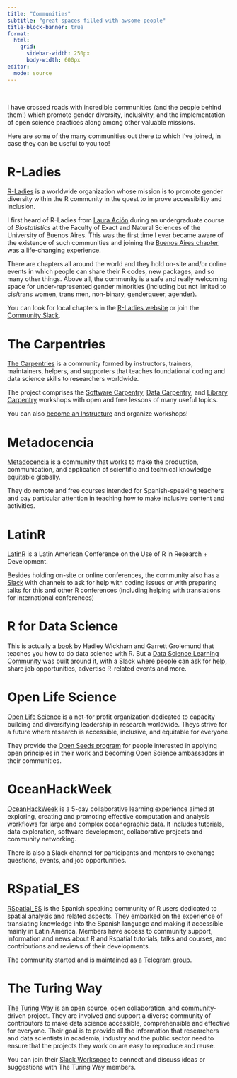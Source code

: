 ```yaml
---
title: "Communities"
subtitle: "great spaces filled with awsome people"
title-block-banner: true
format:
  html:
    grid:
      sidebar-width: 250px
      body-width: 600px
editor: 
  mode: source
---
```


<br>

I have crossed roads with [incredible communities]{.bold} (and the people behind them!) which promote gender diversity, inclusivity, and the implementation of open science practices along among other valuable missions.

Here are some of the many communities out there to which I've joined, in case they can be useful to you too!


# R-Ladies

[R-Ladies](https://rladies.org/) is a worldwide organization whose mission is to [promote gender diversity within the R community]{.bold} in the quest to improve accessibility and inclusion.

I first heard of R-Ladies from [Laura Ación](http://lacion.rbind.io/) during an undergraduate course of _Biostatistics_ at the Faculty of Exact and Natural Sciences of the University of Buenos Aires. This was the first time I ever became aware of the existence of such communities and joining the [Buenos Aires chapter](https://rladiesba.netlify.app/) was a life-changing experience.

There are chapters all around the world and they hold on-site and/or online events in which people can share their R codes, new packages, and so many other things. Above all, the community is a safe and really welcoming space for under-represented gender minorities (including but not limited to cis/trans women, trans men, non-binary, genderqueer, agender). 

You can look for local chapters in the [R-Ladies website](https://rladies.org/) or join the [Community Slack](https://airtable.com/appJZFYABfCIdPYMR/shrReqdN8fhuXGY3P).


# The Carpentries

[The Carpentries](https://carpentries.org/index.html) is a community formed by instructors, trainers, maintainers, helpers, and supporters that teaches [foundational coding and data science skills to researchers worldwide]{.bold}. 

The project comprises the [Software Carpentry](https://software-carpentry.org/), [Data Carpentry](http://www.datacarpentry.org/), and [Library Carpentry](https://librarycarpentry.org/) workshops with open and free lessons of many useful topics.

You can also [become an Instructure](https://carpentries.org/become-instructor/) and organize workshops!


# Metadocencia

[Metadocencia](https://www.metadocencia.org/) is a community that works to [make the production, communication, and application of scientific and technical knowledge equitable globally]{.bold}.

They do remote and free courses intended for Spanish-speaking teachers and pay particular attention in teaching how to make inclusive content and activities. 


# LatinR

[LatinR](https://latin-r.com/en/) is a [Latin American Conference on the Use of R in Research + Development]{.bold}.

Besides holding on-site or online conferences, the community also has a [Slack](https://latin-r.slack.com/join/shared_invite/enQtNDA3MjM3MTQwOTM1LTg3ZWMyNWU3MGI2MGM5YzU0MGU4NWE5NjYwMjBhMGZmYTQzYTA0ODZlOTE1NDc0YzIwM2NhYTJiNDQyZjMzZjc) with channels to ask for help with coding issues or with preparing talks for this and other R conferences (including helping with translations for international conferences)


# R for Data Science

This is actually a [book](https://r4ds.had.co.nz/) by Hadley Wickham and Garrett Grolemund that [teaches you how to do data science with R]{.bold}. But a [Data Science Learning Community](https://rfordatasci.com/) was built around it, with a Slack where people can ask for help, share job opportunities, advertise R-related events and more.


# Open Life Science

[Open Life Science](https://openlifesci.org/) is a not-for profit organization dedicated to [capacity building and diversifying leadership in research worldwide]{.bold}. Theys strive for a future where research is accessible, inclusive, and equitable for everyone.

They provide the [Open Seeds program](https://openlifesci.org/openseeds/) for people interested in applying open principles in their work and becoming Open Science ambassadors in their communities.


# OceanHackWeek

[OceanHackWeek](https://oceanhackweek.org/) is a 5-day collaborative learning experience aimed at [exploring, creating and promoting effective computation and analysis workflows for large and complex oceanographic data]{.bold}. It includes tutorials, data exploration, software development, collaborative projects and community networking.

There is also a Slack channel for participants and mentors to exchange questions, events, and job opportunities.

# RSpatial_ES

[RSpatial_ES](https://rspatial_es.gitlab.io) is the [Spanish speaking community of R users dedicated to spatial analysis and related aspects]{.bold}. They embarked on the experience of translating knowledge into the Spanish language and making it accessible mainly in Latin America. Members have access to community support, information and news about R and Rspatial
tutorials, talks and courses, and contributions and reviews of their developments.

The community started and is maintained as a [Telegram group](https://t.me/rspatial_es).


# The Turing Way

[The Turing Way](https://the-turing-way.netlify.app/index.html) is an open source, open collaboration, and community-driven project. They are involved and support a diverse community of contributors to [make data science accessible, comprehensible and effective for everyone]{.bold}. Their goal is to provide all the information that researchers and data scientists in academia, industry and the public sector need to ensure that the projects they work on are easy to reproduce and reuse.

You can join their [Slack Workspace](https://join.slack.com/t/theturingway/shared_invite/zt-fn608gvb-h_ZSpoA29cCdUwR~TIqpBw) to connect and discuss ideas or suggestions with The Turing Way members.
